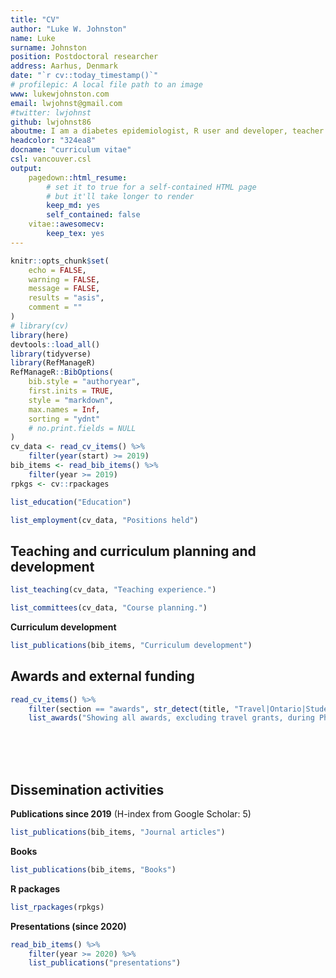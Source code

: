 ```yaml
---
title: "CV"
author: "Luke W. Johnston"
name: Luke
surname: Johnston
position: Postdoctoral researcher
address: Aarhus, Denmark
date: "`r cv::today_timestamp()`"
# profilepic: A local file path to an image
www: lukewjohnston.com
email: lwjohnst@gmail.com
#twitter: lwjohnst
github: lwjohnst86
aboutme: I am a diabetes epidemiologist, R user and developer, teacher of modern data science and analysis skills, and open science advocate.
headcolor: "324ea8"
docname: "curriculum vitae"
csl: vancouver.csl
output:
    pagedown::html_resume:
        # set it to true for a self-contained HTML page 
        # but it'll take longer to render
        keep_md: yes
        self_contained: false
    vitae::awesomecv: 
        keep_tex: yes
---
```


```r
knitr::opts_chunk$set(
    echo = FALSE,
    warning = FALSE,
    message = FALSE,
    results = "asis",
    comment = ""
)
# library(cv)
library(here)
devtools::load_all()
library(tidyverse)
library(RefManageR)
RefManageR::BibOptions(
    bib.style = "authoryear",
    first.inits = TRUE,
    style = "markdown",
    max.names = Inf,
    sorting = "ydnt"
    # no.print.fields = NULL
)
cv_data <- read_cv_items() %>% 
    filter(year(start) >= 2019)
bib_items <- read_bib_items() %>% 
    filter(year >= 2019)
rpkgs <- cv::rpackages
```

```r
list_education("Education")
```

```r
list_employment(cv_data, "Positions held")
```

## Teaching and curriculum planning and development

```r
list_teaching(cv_data, "Teaching experience.")
```

```r
list_committees(cv_data, "Course planning.")
```

**Curriculum development**

```r
list_publications(bib_items, "Curriculum development")
```

## Awards and external funding

```r
read_cv_items() %>% 
    filter(section == "awards", str_detect(title, "Travel|Ontario|Studentship", negate = TRUE)) %>% 
    list_awards("Showing all awards, excluding travel grants, during PhD and postdoc.")
```

<br>
<br>
<br>

## Dissemination activities 

**Publications since 2019** (H-index from Google Scholar: 5)

```r
list_publications(bib_items, "Journal articles")
```

**Books**

```r
list_publications(bib_items, "Books")
```

**R packages**

```r
list_rpackages(rpkgs) 
```

**Presentations (since 2020)**

```r
read_bib_items() %>% 
    filter(year >= 2020) %>% 
    list_publications("presentations")
```

